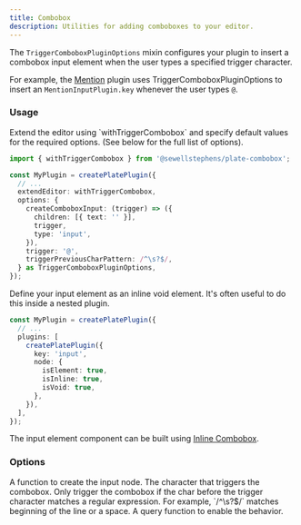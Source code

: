```yaml
---
title: Combobox
description: Utilities for adding comboboxes to your editor.
---
```


The `TriggerComboboxPluginOptions` mixin configures your plugin to insert a combobox input element when the user types a specified trigger character.

For example, the [Mention](/docs/mention) plugin uses TriggerComboboxPluginOptions to insert an `MentionInputPlugin.key` whenever the user types `@`.

### Usage

<Steps>

<Step>
Extend the editor using `withTriggerCombobox` and specify default values for the required options. (See below for the full list of options).

```ts
import { withTriggerCombobox } from '@sewellstephens/plate-combobox';

const MyPlugin = createPlatePlugin({
  // ...
  extendEditor: withTriggerCombobox,
  options: {
    createComboboxInput: (trigger) => ({
      children: [{ text: '' }],
      trigger,
      type: 'input',
    }),
    trigger: '@',
    triggerPreviousCharPattern: /^\s?$/,
  } as TriggerComboboxPluginOptions,
});
```
</Step>

<Step>
Define your input element as an inline void element. It's often useful to do this inside a nested plugin.

```ts
const MyPlugin = createPlatePlugin({
  // ...
  plugins: [
    createPlatePlugin({
      key: 'input',
      node: {
        isElement: true,
        isInline: true,
        isVoid: true,
      },
    }),
  ],
});
```

The input element component can be built using [Inline Combobox](/docs/components/inline-combobox). 
</Step>

</Steps>

### Options

<APIOptions>

<APIItem name="createComboboxInput" type="(trigger: string) => TElement">
  A function to create the input node.
</APIItem>

<APIItem name="trigger" type="string">
  The character that triggers the combobox.
</APIItem>

<APIItem name="triggerPreviousCharPattern" type="RegExp">
  Only trigger the combobox if the char before the trigger character matches a regular expression. For example, `/^\s?$/` matches beginning of the line or a space.
</APIItem>

<APIItem name="triggerQuery" type="(editor: PlateEditor) => boolean" optional>
  A query function to enable the behavior.
</APIItem>

</APIOptions>